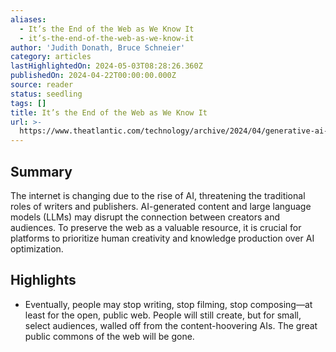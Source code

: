 ```yaml
---
aliases:
  - It’s the End of the Web as We Know It
  - it’s-the-end-of-the-web-as-we-know-it
author: 'Judith Donath, Bruce Schneier'
category: articles
lastHighlightedOn: 2024-05-03T08:28:26.360Z
publishedOn: 2024-04-22T00:00:00.000Z
source: reader
status: seedling
tags: []
title: It’s the End of the Web as We Know It
url: >-
  https://www.theatlantic.com/technology/archive/2024/04/generative-ai-search-llmo/678154/?utm_source=substack&utm_medium=email
---
```

## Summary

The internet is changing due to the rise of AI, threatening the traditional roles of writers and publishers. AI-generated content and large language models (LLMs) may disrupt the connection between creators and audiences. To preserve the web as a valuable resource, it is crucial for platforms to prioritize human creativity and knowledge production over AI optimization.

## Highlights

- Eventually, people may stop writing, stop filming, stop composing—at least for the open, public web. People will still create, but for small, select audiences, walled off from the content-hoovering AIs. The great public commons of the web will be gone.

